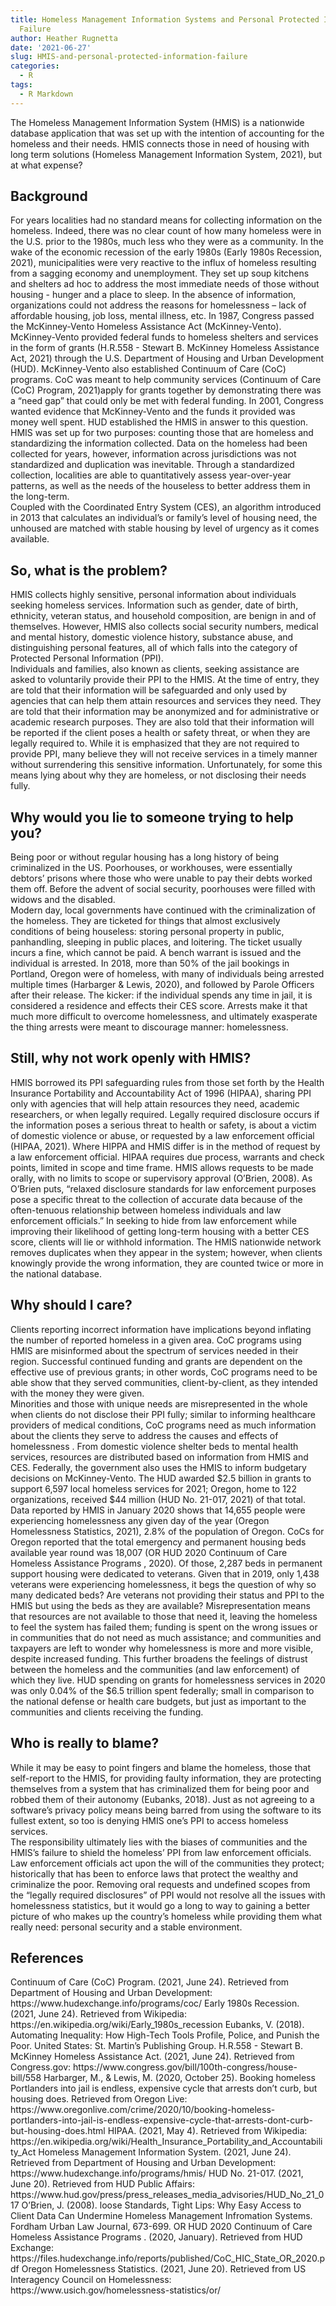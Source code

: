 ```yaml
---
title: Homeless Management Information Systems and Personal Protected Information
  Failure
author: Heather Rugnetta
date: '2021-06-27'
slug: HMIS-and-personal-protected-information-failure
categories:
  - R
tags:
  - R Markdown
---
```


The Homeless Management Information System (HMIS) is a nationwide database application that was set up with the intention of accounting for the homeless and their needs.  HMIS connects those in need of housing with long term solutions (Homeless Management Information System, 2021), but at what expense?

## Background
For years localities had no standard means for collecting information on the homeless.  Indeed, there was no clear count of how many homeless were in the U.S. prior to the 1980s, much less who they were as a community.  In the wake of the economic recession of the early 1980s (Early 1980s Recession, 2021), municipalities were very reactive to the influx of homeless resulting from a sagging economy and unemployment.  They set up soup kitchens and shelters ad hoc to address the most immediate needs of those without housing - hunger and a place to sleep.  In the absence of information, organizations could not address the reasons for homelessness – lack of affordable housing, job loss, mental illness, etc.
In 1987, Congress passed the McKinney-Vento Homeless Assistance Act (McKinney-Vento).  McKinney-Vento provided federal funds to homeless shelters and services in the form of grants (H.R.558 - Stewart B. McKinney Homeless Assistance Act, 2021) through the U.S. Department of Housing and Urban Development (HUD).  McKinney-Vento also established Continuum of Care (CoC) programs.  CoC was meant to help community services (Continuum of Care (CoC) Program, 2021)apply for grants together by demonstrating there was a “need gap” that could only be met with federal funding.
In 2001, Congress wanted evidence that McKinney-Vento and the funds it provided was money well spent.  HUD established the HMIS in answer to this question.  HMIS was set up for two purposes:  counting those that are homeless and standardizing the information collected.  Data on the homeless had been collected for years, however, information across jurisdictions was not standardized and duplication was inevitable. Through a standardized collection, localities are able to quantitatively assess year-over-year patterns, as well as the needs of the houseless to better address them in the long-term.  
Coupled with the Coordinated Entry System (CES), an algorithm introduced in 2013 that calculates an individual’s or family’s level of housing need, the unhoused are matched with stable housing by level of urgency as it comes available.

## So, what is the problem?
HMIS collects highly sensitive, personal information about individuals seeking homeless services.  Information such as gender, date of birth, ethnicity, veteran status, and household composition, are benign in and of themselves.  However, HMIS also collects social security numbers, medical and mental history, domestic violence history, substance abuse, and distinguishing personal features, all of which falls into the category of Protected Personal Information (PPI).  
Individuals and families, also known as clients, seeking assistance are asked to voluntarily provide their PPI to the HMIS.  At the time of entry, they are told that their information will be safeguarded and only used by agencies that can help them attain resources and services they need.  They are told that their information may be anonymized and for administrative or academic research purposes.  They are also told that their information will be reported if the client poses a health or safety threat, or when they are legally required to.  While it is emphasized that they are not required to provide PPI, many believe they will not receive services in a timely manner without surrendering this sensitive information.
Unfortunately, for some this means lying about why they are homeless, or not disclosing their needs fully.

## Why would you lie to someone trying to help you?
Being poor or without regular housing has a long history of being criminalized in the US.  Poorhouses, or workhouses, were essentially debtors’ prisons where those who were unable to pay their debts worked them off.  Before the advent of social security, poorhouses were filled with widows and the disabled.  
Modern day, local governments have continued with the criminalization of the homeless.  They are ticketed for things that almost exclusively conditions of being houseless: storing personal property in public, panhandling, sleeping in public places, and loitering.  The ticket usually incurs a fine, which cannot be paid.  A bench warrant is issued and the individual is arrested.  In 2018, more than 50% of the jail bookings in Portland, Oregon were of homeless, with many of individuals being arrested multiple times (Harbarger & Lewis, 2020), and followed by Parole Officers after their release.  The kicker: if the individual spends any time in jail, it is considered a residence and effects their CES score.  Arrests make it that much more difficult to overcome homelessness, and ultimately exasperate the thing arrests were meant to discourage manner: homelessness.

## Still, why not work openly with HMIS? 
HMIS borrowed its PPI safeguarding rules from those set forth by the Health Insurance Portability and Accountability Act of 1996 (HIPAA), sharing PPI only with agencies that will help attain resources they need, academic researchers, or when legally required.  Legally required disclosure occurs if the information poses a serious threat to health or safety, is about a victim of domestic violence or abuse, or requested by a law enforcement official (HIPAA, 2021).  Where HIPPA and HMIS differ is in the method of request by a law enforcement official.  HIPAA requires due process, warrants and check points, limited in scope and time frame.  HMIS allows requests to be made orally, with no limits to scope or supervisory approval (O'Brien, 2008). As O’Brien puts, “relaxed disclosure standards for law enforcement purposes pose a specific threat to the collection of accurate data because of the often-tenuous relationship between homeless individuals and law enforcement officials.”
In seeking to hide from law enforcement while improving their likelihood of getting long-term housing with a better CES score, clients will lie or withhold information.  The HMIS nationwide network removes duplicates when they appear in the system; however, when clients knowingly provide the wrong information, they are counted twice or more in the national database.  

## Why should I care? 
Clients reporting incorrect information have implications beyond inflating the number of reported homeless in a given area.  CoC programs using HMIS are misinformed about the spectrum of services needed in their region.  Successful continued funding and grants are dependent on the effective use of previous grants; in other words, CoC programs need to be able show that they served communities, client-by-client, as they intended with the money they were given.  
Minorities and those with unique needs are misrepresented in the whole when clients do not disclose their PPI fully;  similar to informing healthcare providers of medical conditions, CoC programs need as much information about the clients they serve to address the causes and effects of homelessness .  From domestic violence shelter beds to mental health services, resources are distributed based on information from HMIS and CES.
Federally, the government also uses the HMIS to inform budgetary decisions on McKinney-Vento.  The HUD awarded $2.5 billion in grants to support 6,597 local homeless services for 2021; Oregon, home to 122 organizations, received $44 million (HUD No. 21-017, 2021) of that total.  Data reported by HMIS in January 2020 shows that 14,655 people were experiencing homelessness any given day of the year (Oregon Homelessness Statistics, 2021), 2.8% of the population of Oregon.  CoCs for Oregon reported that the total emergency and permanent housing beds available year round was 18,007 (OR HUD 2020 Continuum of Care Homeless Assistance Programs , 2020). Of those, 2,287 beds in permanent support housing were dedicated to veterans. 
Given that in 2019, only 1,438 veterans were experiencing homelessness, it begs the question of why so many dedicated beds? Are veterans not providing their status and PPI to the HMIS but using the beds as they are available?  Misrepresentation means that resources are not available to those that need it, leaving the homeless to feel the system has failed them; funding is spent on the wrong issues or in communities that do not need as much assistance; and communities and taxpayers are left to wonder why homelessness is more and more visible, despite increased funding.  This further broadens the feelings of distrust between the homeless and the communities (and law enforcement) of which they live.
HUD spending on grants for homelessness services in 2020 was only 0.04% of the $6.5 trillion spent federally; small in comparison to the national defense or health care budgets, but just as important to the communities and clients receiving the funding.   

## Who is really to blame? 
While it may be easy to point fingers and blame the homeless, those that self-report to the HMIS, for providing faulty information, they are protecting themselves from a system that has criminalized them for being poor and robbed them of their autonomy (Eubanks, 2018).  Just as not agreeing to a software’s privacy policy means being barred from using the software to its fullest extent, so too is denying HMIS one’s PPI to access homeless services.  
The responsibility ultimately lies with the biases of communities and the HMIS’s failure to shield the homeless’ PPI from law enforcement officials.  Law enforcement officials act upon the will of the communities they protect; historically that has been to enforce laws that protect the wealthy and criminalize the poor.  Removing oral requests and undefined scopes from the “legally required disclosures” of PPI would not resolve all the issues with homelessness statistics, but it would go a long to way to gaining a better picture of who makes up the country’s homeless while providing them what really need: personal security and a stable environment.
 

## References
Continuum of Care (CoC) Program. (2021, June 24). Retrieved from Department of Housing and Urban Development: https://www.hudexchange.info/programs/coc/
Early 1980s Recession. (2021, June 24). Retrieved from Wikipedia: https://en.wikipedia.org/wiki/Early_1980s_recession
Eubanks, V. (2018). Automating Inequality: How High-Tech Tools Profile, Police, and Punish the Poor. United States: St. Martin's Publishing Group.
H.R.558 - Stewart B. McKinney Homeless Assistance Act. (2021, June 24). Retrieved from Congress.gov: https://www.congress.gov/bill/100th-congress/house-bill/558
Harbarger, M., & Lewis, M. (2020, October 25). Booking homeless Portlanders into jail is endless, expensive cycle that arrests don’t curb, but housing does. Retrieved from Oregon Live: https://www.oregonlive.com/crime/2020/10/booking-homeless-portlanders-into-jail-is-endless-expensive-cycle-that-arrests-dont-curb-but-housing-does.html
HIPAA. (2021, May 4). Retrieved from Wikipedia: https://en.wikipedia.org/wiki/Health_Insurance_Portability_and_Accountability_Act
Homeless Management Information System. (2021, June 24). Retrieved from Department of Housing and Urban Development: https://www.hudexchange.info/programs/hmis/
HUD No. 21-017. (2021, June 20). Retrieved from HUD Public Affairs: https://www.hud.gov/press/press_releases_media_advisories/HUD_No_21_017
O'Brien, J. (2008). loose Standards, Tight Lips: Why Easy Access to Client Data Can Undermine Homeless Management Infromation Systems. Fordham Urban Law Journal, 673-699.
OR HUD 2020 Continuum of Care Homeless Assistance Programs . (2020, January). Retrieved from HUD Exchange: https://files.hudexchange.info/reports/published/CoC_HIC_State_OR_2020.pdf
Oregon Homelessness Statistics. (2021, June 20). Retrieved from US Interagency Council on Homelessness: https://www.usich.gov/homelessness-statistics/or/

